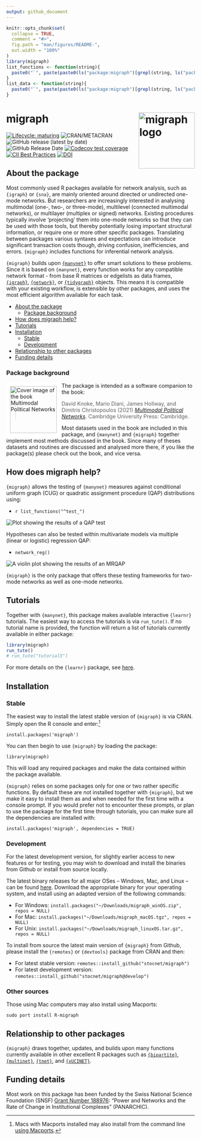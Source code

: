 ```yaml
---
output: github_document
---
```


<!-- README.md is generated from README.Rmd. Please edit that file -->

```r
knitr::opts_chunk$set(
  collapse = TRUE,
  comment = "#>",
  fig.path = "man/figures/README-",
  out.width = "100%"
)
library(migraph)
list_functions <- function(string){
  paste0("`", paste(paste0(ls("package:migraph")[grepl(string, ls("package:migraph"))], "()"), collapse = "`, `"), "`")
}
list_data <- function(string){
  paste0("`", paste(paste0(ls("package:migraph")[grepl(string, ls("package:migraph"))]), collapse = "`, `"), "`")
}
```

# migraph <img src="man/figures/logo.png" alt="migraph logo" align="right" width="150"/>

<!-- badges: start -->
[![Lifecycle: maturing](https://img.shields.io/badge/lifecycle-maturing-blue.svg)](https://lifecycle.r-lib.org/articles/stages.html#maturing)
![CRAN/METACRAN](https://img.shields.io/cran/v/migraph)
![GitHub release (latest by date)](https://img.shields.io/github/v/release/stocnet/migraph)
![GitHub Release Date](https://img.shields.io/github/release-date/stocnet/migraph)
[![Codecov test coverage](https://codecov.io/gh/stocnet/migraph/branch/main/graph/badge.svg)](https://app.codecov.io/gh/stocnet/migraph?branch=main)
<!-- [![CodeFactor](https://www.codefactor.io/repository/github/stocnet/migraph/badge)](https://www.codefactor.io/repository/github/stocnet/migraph) -->
[![CII Best Practices](https://bestpractices.coreinfrastructure.org/projects/4559/badge)](https://bestpractices.coreinfrastructure.org/projects/4559)
[![DOI](https://zenodo.org/badge/DOI/10.5281/zenodo.7076396.svg)](https://doi.org/10.5281/zenodo.7076396)
<!-- see https://zenodo.org/record/7076396 -->
<!-- ![GitHub All Releases](https://img.shields.io/github/downloads/stocnet/migraph/total) -->
<!-- badges: end -->

## About the package

Most commonly used R packages available for network analysis,
such as `{igraph}` or `{sna}`,
are mainly oriented around directed or undirected one-mode networks.
But researchers are increasingly interested in analysing multimodal (one-, two-, or three-mode), multilevel (connected multimodal networks), or multilayer (multiplex or signed) networks.
Existing procedures typically involve 'projecting' them into one-mode networks so that they can be used with those tools,
but thereby potentially losing important structural information,
or require one or more other specific packages.
Translating between packages various syntaxes and expectations can introduce significant transaction costs though,
driving confusion, inefficiencies, and errors.
`{migraph}` includes functions for inferential network analysis.

`{migraph}` builds upon [`{manynet}`](https://stocnet.github.io/manynet/) to offer smart solutions to these problems.
Since it is based on `{manynet}`, every function works for any compatible network format
- from base R matrices or edgelists as data frames, 
[`{igraph}`](https://igraph.org/r/),
[`{network}`](https://statnet.org), or 
[`{tidygraph}`](https://tidygraph.data-imaginist.com/index.html) objects.
This means it is compatible with your existing workflow, 
is extensible by other packages, 
and uses the most efficient algorithm available for each task.

- [About the package](#about-the-package)
  - [Package background](#package-background)
- [How does migraph help?](#how-does-migraph-help)
- [Tutorials](#tutorials)
- [Installation](#installation)
  - [Stable](#stable)
  - [Development](#development)
- [Relationship to other packages](#relationship-to-other-packages)
- [Funding details](#funding-details)

### Package background

<img style="border:10px solid white;" src="https://jameshollway.com/media/9781108833509pvs01.jpg" align="left" alt="Cover image of the book Multimodal Political Networks" width="125"/>

The package is intended as a software companion to the book:

> David Knoke, Mario Diani, James Hollway, and Dimitris Christopoulos (2021) [*Multimodal Political Networks*](https://www.cambridge.org/core/books/multimodal-political-networks/43EE8C192A1B0DCD65B4D9B9A7842128).
Cambridge University Press: Cambridge.

Most datasets used in the book are included in this package,
and `{manynet}` and `{migraph}` together implement most methods discussed in the book.
Since many of theses datasets and routines are discussed and analysed more there,
if you like the package(s) please check out the book, and vice versa.

## How does migraph help?

`{migraph}` allows the testing of `{manynet}` measures against 
conditional uniform graph (CUG) or quadratic assignment procedure (QAP) distributions using:

- `r list_functions("^test_")`

<img src="https://www.jameshollway.com/post/migraph/tests-2.png" alt="Plot showing the results of a QAP test"/>

Hypotheses can also be tested within multivariate models
via multiple (linear or logistic) regression QAP:

- `network_reg()`

<img src="https://www.jameshollway.com/post/migraph/regression-1.png" alt="A violin plot showing the results of an MRQAP"/>

`{migraph}` is the only package that offers these testing frameworks 
for two-mode networks as well as one-mode networks.

## Tutorials

Together with `{manynet}`, this package makes available interactive `{learnr}` tutorials.
The easiest way to access the tutorials is via `run_tute()`.
If no tutorial name is provided, the function will return a list of tutorials
currently available in either package:

```r
library(migraph)
run_tute()
# run_tute("tutorial5")
```

For more details on the `{learnr}` package, see [here](https://rstudio.github.io/learnr/).

## Installation

### Stable

The easiest way to install the latest stable version of `{migraph}` is via CRAN.
Simply open the R console and enter:^[Macs with Macports installed may also install from the command line [using Macports](https://ports.macports.org/port/R-migraph/).]

`install.packages('migraph')`

You can then begin to use `{migraph}` by loading the package:

`library(migraph)`

This will load any required packages and make the data contained within the package available.

`{migraph}` relies on some packages only for one or two rather specific functions.
By default these are not installed together with `{migraph}`,
but we make it easy to install them as and when needed for the first time with a console prompt.
If you would prefer not to encounter these prompts,
or plan to use the package for the first time through tutorials,
you can make sure all the dependencies are installed with:

`install.packages('migraph', dependencies = TRUE)`

### Development

For the latest development version, 
for slightly earlier access to new features or for testing,
you may wish to download and install the binaries from Github
or install from source locally.

The latest binary releases for all major OSes -- Windows, Mac, and Linux -- 
can be found [here](https://github.com/stocnet/migraph/releases/latest).
Download the appropriate binary for your operating system,
and install using an adapted version of the following commands:

- For Windows: `install.packages("~/Downloads/migraph_winOS.zip", repos = NULL)`
- For Mac: `install.packages("~/Downloads/migraph_macOS.tgz", repos = NULL)`
- For Unix: `install.packages("~/Downloads/migraph_linuxOS.tar.gz", repos = NULL)`

To install from source the latest main version of `{migraph}` from Github, 
please install the `{remotes}` or `{devtools}` package from CRAN and then:

- For latest stable version: 
`remotes::install_github("stocnet/migraph")`
- For latest development version: 
`remotes::install_github("stocnet/migraph@develop")`

### Other sources

Those using Mac computers may also install using Macports:

`sudo port install R-migraph`

## Relationship to other packages

`{migraph}` draws together, updates, and builds upon many functions currently available in
other excellent R packages such as 
[`{bipartite}`](https://github.com/biometry/bipartite), 
[`{multinet}`](https://CRAN.R-project.org/package=multinet), 
[`{tnet}`](https://toreopsahl.com/tnet/),
and [`{xUCINET}`](https://sites.google.com/view/asnr-2022/xucinet?authuser=0).

## Funding details

Most work on this package has been funded by the Swiss National Science Foundation (SNSF)
[Grant Number 188976](https://data.snf.ch/grants/grant/188976): 
"Power and Networks and the Rate of Change in Institutional Complexes" (PANARCHIC).
